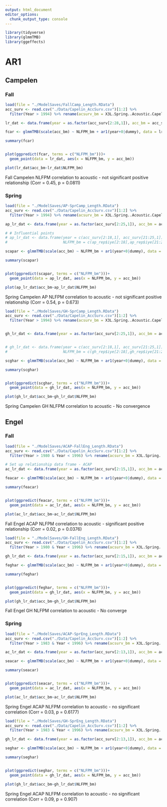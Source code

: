 ```yaml
---
output: html_document
editor_options: 
  chunk_output_type: console
---
```



```r
library(tidyverse)
library(glmmTMB)
library(ggeffects)
```

# AR1

## Campelen

### Fall

```r
load(file = "./ModelSaves/FallCamp_Length.RData")
acc_surv <- read.csv("./Data/Capelin_AccSurv.csv")[1:2] %>% 
  filter(Year > 1994) %>% rename(acsurv_bm = X3L.Spring..Acoustic.Capelin.Biomass..kt.)

lr_dat <- data.frame(year = as.factor(acc_surv[2:28,1]), acc_bm = acc_surv[2:28,2], NLFPM_bm = rep$iye, dummy = as.factor(0))

fcar <- glmmTMB(scale(acc_bm) ~ NLFPM_bm + ar1(year+0|dummy), data = lr_dat)

summary(fcar)


plot(ggpredict(fcar, terms = c("NLFPM_bm")))+
  geom_point(data = lr_dat, aes(x = NLFPM_bm, y = acc_bm))

plot(lr_dat$acc_bm~lr_dat$NLFPM_bm)

```
Fall Campelen NLFPM correlation to acoustic - not significant positive relationship (Corr = 0.45, p = 0.0811)


### Spring

```r
load(file = "./ModelSaves/AP-SprCamp_Length.RData")
acc_surv <- read.csv("./Data/Capelin_AccSurv.csv")[1:2] %>% 
  filter(Year > 1994) %>% rename(acsurv_bm = X3L.Spring..Acoustic.Capelin.Biomass..kt.)

ap_lr_dat <- data.frame(year = as.factor(acc_surv[2:25,1]), acc_bm = acc_surv[2:25,2], NLFPM_bm = ap_rep$iye, dummy = as.factor(0))

# # Influential points
# ap_lr_dat <- data.frame(year = c(acc_surv[2:18,1], acc_surv[21:25,1]), acc_bm = c(acc_surv[2:18,2], acc_surv[21:25,2]), 
#                         NLFPM_bm = c(ap_rep$iye[2:18],ap_rep$iye[21:25]))

scapar <- glmmTMB(scale(acc_bm) ~ NLFPM_bm + ar1(year+0|dummy), data = ap_lr_dat)

summary(scapar)


plot(ggpredict(scapar, terms = c("NLFPM_bm")))+
  geom_point(data = ap_lr_dat, aes(x = NLFPM_bm, y = acc_bm))

plot(ap_lr_dat$acc_bm~ap_lr_dat$NLFPM_bm)

```
Spring Campelen AP NLFPM correlation to acoustic - not significant positive relationship (Corr = 0.54, p = 0.673)


```r
load(file = "./ModelSaves/GH-SprCamp_Length.RData")
acc_surv <- read.csv("./Data/Capelin_AccSurv.csv")[1:2] %>% 
  filter(Year > 1994) %>% rename(acsurv_bm = X3L.Spring..Acoustic.Capelin.Biomass..kt.)


gh_lr_dat <- data.frame(year = as.factor(acc_surv[2:25,1]), acc_bm = acc_surv[2:25,2], NLFPM_bm = gh_rep$iye, dummy = as.factor(0))


# gh_lr_dat <- data.frame(year = c(acc_surv[2:18,1], acc_surv[21:25,1]), acc_bm = c(acc_surv[2:18,2], acc_surv[21:25,2]), 
#                         NLFPM_bm = c(gh_rep$iye[2:18],gh_rep$iye[21:25]))

scghar <- glmmTMB(scale(acc_bm) ~ NLFPM_bm + ar1(year+0|dummy), data = gh_lr_dat)

summary(scghar)


plot(ggpredict(scghar, terms = c("NLFPM_bm")))+
  geom_point(data = gh_lr_dat, aes(x = NLFPM_bm, y = acc_bm))

plot(gh_lr_dat$acc_bm~gh_lr_dat$NLFPM_bm)

```
Spring Campelen GH NLFPM correlation to acoustic - No convergence

## Engel

### Fall
```r
load(file = "./ModelSaves/ACAP-FallEng_Length.RData")
acc_surv <- read.csv("./Data/Capelin_AccSurv.csv")[1:2] %>% 
  filter(Year > 1980 & Year < 1996) %>% rename(acsurv_bm = X3L.Spring..Acoustic.Capelin.Biomass..kt.) 

# Set up relationship data frame - ACAP
ac_lr_dat <- data.frame(year = as.factor(acc_surv[2:15,1]), acc_bm = acc_surv[2:15,2], NLFPM_bm = ac_rep$iye, dummy = as.factor(0)) #have to y+1

feacar <- glmmTMB(scale(acc_bm) ~ NLFPM_bm + ar1(year+0|dummy), data = ac_lr_dat)

summary(feacar)


plot(ggpredict(feacar, terms = c("NLFPM_bm")))+
  geom_point(data = ac_lr_dat, aes(x = NLFPM_bm, y = acc_bm))

plot(ac_lr_dat$acc_bm~ac_lr_dat$NLFPM_bm)

```
Fall Engel ACAP NLFPM correlation to acoustic - significant positive relationship (Corr = 0.02, p = 0.0376)

```r
load(file = "./ModelSaves/GH-FallEng_Length.RData")
acc_surv <- read.csv("./Data/Capelin_AccSurv.csv")[1:2] %>% 
  filter(Year > 1980 & Year < 1996) %>% rename(acsurv_bm = X3L.Spring..Acoustic.Capelin.Biomass..kt.) 

gh_lr_dat <- data.frame(year = as.factor(acc_surv[2:15,1]), acc_bm = acc_surv[2:15,2], NLFPM_bm = gh_rep$iye, dummy = as.factor(0))

feghar <- glmmTMB(scale(acc_bm) ~ NLFPM_bm + ar1(year+0|dummy), data = gh_lr_dat)

summary(feghar)


plot(ggpredict(feghar, terms = c("NLFPM_bm")))+
  geom_point(data = gh_lr_dat, aes(x = NLFPM_bm, y = acc_bm))

plot(gh_lr_dat$acc_bm~gh_lr_dat$NLFPM_bm)

```
Fall Engel GH NLFPM correlation to acoustic - No converge

### Spring

```r
load(file = "./ModelSaves/ACAP-SprEng_Length.RData")
acc_surv <- read.csv("./Data/Capelin_AccSurv.csv")[1:2] %>% 
  filter(Year > 1983 & Year < 1996) %>% rename(acsurv_bm = X3L.Spring..Acoustic.Capelin.Biomass..kt.)

ac_lr_dat <- data.frame(year = as.factor(acc_surv[2:13,1]), acc_bm = acc_surv[2:13,2], NLFPM_bm = c(ac_rep$iye[12], ac_rep$iye[1:11]), dummy = as.factor(0)) #have to y+1

seacar <- glmmTMB(scale(acc_bm) ~ NLFPM_bm + ar1(year+0|dummy), data = ac_lr_dat)

summary(seacar)


plot(ggpredict(seacar, terms = c("NLFPM_bm")))+
  geom_point(data = ac_lr_dat, aes(x = NLFPM_bm, y = acc_bm))

plot(ac_lr_dat$acc_bm~ac_lr_dat$NLFPM_bm)

```
Spring Engel ACAP NLFPM correlation to acoustic - no significant correlation (Corr = 0.03, p = 0.6177)

```r
load(file = "./ModelSaves/GH-SprEng_Length.RData")
acc_surv <- read.csv("./Data/Capelin_AccSurv.csv")[1:2] %>% 
  filter(Year > 1983 & Year < 1996) %>% rename(acsurv_bm = X3L.Spring..Acoustic.Capelin.Biomass..kt.)

gh_lr_dat <- data.frame(year = as.factor(acc_surv[2:13,1]), acc_bm = acc_surv[2:13,2], NLFPM_bm = c(gh_rep$iye[12], gh_rep$iye[1:11]), dummy = as.factor(0))

seghar <- glmmTMB(scale(acc_bm) ~ NLFPM_bm + ar1(year+0|dummy), data = gh_lr_dat)

summary(seghar)


plot(ggpredict(seghar, terms = c("NLFPM_bm")))+
  geom_point(data = gh_lr_dat, aes(x = NLFPM_bm, y = acc_bm))

plot(gh_lr_dat$acc_bm~gh_lr_dat$NLFPM_bm)

```
Spring Engel ACAP NLFPM correlation to acoustic - no significant correlation (Corr = 0.09, p = 0.907)

